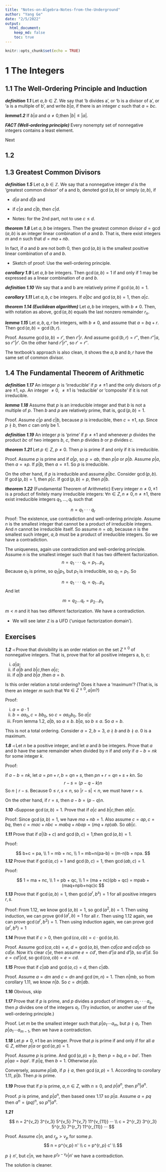 ```yaml
---
title: "Notes-on-Algebra-Notes-from-the-Underground"
author: "Yang Ge"
date: "2/5/2022"
output:
  html_document:
    keep_md: false
    toc: true
---
```


```r
knitr::opts_chunk$set(echo = TRUE)
```

# 1 The Integers

## 1.1 The Well-Ordering Principle and Induction

***definition 1.1*** Let $a, b ∈ Z$. We say that ‘b divides a’, or ‘b is a divisor of a’, or ‘a is a multiple of b’, and write $b | a$, if there is an integer $c$ such that $a = bc$.
 
***lemma1.2*** If $b|a$ and $a \ne 0$,then $|b|≤|a|$.

***FACT (Well-ordering principle)*** Every nonempty set of nonnegative integers
contains a least element.

Next

## 1.2

## 1.3 Greatest Common Divisors

***definition 1.5*** Let $a, b ∈ \mathbb{Z}$. We say that a nonnegative integer $d$ is the ‘greatest common divisor’ of a and b, denoted $\gcd(a, b)$ or simply $(a, b)$, if

* $d | a$ and $d | b$ and
* if $c | a$ and $c | b$, then $c | d$.

* Notes: for the 2nd part, not to use $c \le d$.

***theorem 1.8*** Let $a, b$ be integers. Then the greatest common divisor $d = \gcd(a, b)$ is an integer linear combination of $a$ and $b$. That is, there exist integers $m$ and $n$ such that $d = ma + nb$.

In fact, if $a$ and $b$ are not both 0, then $\gcd(a, b)$ is the smallest positive linear combination of $a$ and $b$.

* Sketch of proof: Use the well-ordering principle.

***corollary 1.9*** Let $a, b$ be integers. Then $\gcd(a, b) = 1$ if and only if 1 may be expressed as a linear combination of $a$ and $b$.

***definition 1.10***  We say that a and b are relatively prime if $\gcd(a, b) = 1$.

***corollary 1.11*** Let $a, b, c$ be integers. If $a | bc$ and $\gcd(a, b) = 1$, then $a | c$.

***theorem 1.14 (Euclidean algorithm)*** Let $a, b$ be integers, with $b \ne 0$. Then, with notation as above, $\gcd(a, b)$ equals the last nonzero remainder $r_n$.

***lemma 1.15*** Let $a, b, q, r$ be integers, with $b \ne 0$, and assume that $a = bq + r$. Then $\gcd (a, b) = \gcd (b,r)$.

Proof. Assume $\gcd (a, b) = r'$, then $r' | r$. And assume $\gcd (b,r) = r''$, then $r'' | a$, so $r'' | r'$. On the other hand $r' | r''$, so $r' = r''$.

The textbook's approach is also clean, it shows the $a,b$ and $b,r$ have
the same set of common divisor.

## 1.4 The Fundamental Theorem of Arithmetic

***definition 1.17*** An integer $p$ is ‘irreducible’ if $p \neq ±1$ and the only divisors of $p$ are $±1, ±p$. An integer $\neq 0$,  $\neq ±1$ is ‘reducible’ or ‘composite’ if it is not irreducible.

***lemma 1.18*** Assume that $p$ is an irreducible integer and that $b$ is not a multiple of $p$. Then $b$ and $p$ are relatively prime, that is, $\gcd(p, b) = 1$.

Proof. Assume $c | p$ and $c | b$, because $p$ is irreducible, then $c = ±1, ±p$. Since $p \nmid b$, then $c$ can only be 1.

***definition 1.19*** An integer $p$ is ‘prime’ if $p \ne ±1$ and whenever $p$ divides the product $bc$ of two integers $b$, $c$, then $p$ divides $b$ or $p$ divides $c$.

***theorem 1.21*** Let $p ∈ Z$, $p \ne 0$. Then $p$ is prime if and only if it is irreducible.

Proof. Assume $p$ is prime and if $a | p$, so $p = ab$, then $p | a$ or $p | b$. Assume $p|a$, then $a = \pm p$. If $p | b$, then $a = \pm1$. So $p$ is
irreducible.

On the other hand, if $p$ is irreducible and assume $p | bc$. Consider
$\gcd(p, b)$. If $\gcd(p, b) = 1$, then $p | c$. If $\gcd(p, b) = p$, then
$p | b$.

***theorem 1.22***  (Fundamental Theorem of Arithmetic) Every integer $n \ne 0,  ±1$ is
a product of finitely many irreducible integers: $∀n ∈ Z, n \ne 0, n \ne ±1$, there exist
irreducible integers $q_1,..., q_r$ such that

$$
n = q_1 ··· q_r
$$
Proof: The existence, use contradiction and well-ordering principle.
Assume $n$ is the smallest integer that cannot be a product of irreducible integers. And $n$ cannot be irreducible itself. So assume $n = ab$, because
$n$ is the smallest such integer, $a, b$ must be a product of irreducible integers. So we have a contradiction.

The uniqueness, again use contradiction and well-ordering principle.
Assume $n$ is the smallest integer such that it has two different
factorization.
$$
n = q_1 ··· q_r = p_1 ... p_s
$$
Because $q_1$ is prime, so $q_1 | p_1$, but $p_1$ is irreducible, so
$q_1 = p_1$. So

$$
n = q_1 ··· q_r = q_1 ... p_s
$$
And let

$$
m = q_2 ... q_r = p_2 ... p_s
$$

$m < n$ and it has two different factorization. We have a contradiction.

* We will see later $\mathbb{Z}$ is a UFD (‘unique factorization domain’).

## Exercises

***1.2*** ◃ Prove that divisibility is an order relation on the set $Z^{≥0}$ of nonnegative integers. That is, prove that for all positive integers a, b, c:

(i) $a|a$;
(ii) if $a|b$ and $b|c$,then $a|c$;
(iii) if $a|b$ and $b|a$ ,then $a=b$.

Is this order relation a total ordering? Does it have a ‘maximum’? (That is, is there an integer $m$ such that $∀a ∈ Z^{≥0}, a | m?)$

Proof: 

(i) $a = a \cdot 1$
(ii) $b = aa_0, c = bb_0$, so $c = aa_0b_0$. So $a | c$
(iii) From lemma 1.2, $a | b$, so $a \le b$. $b | a$, so $b \le a$. So $a = b$.

This is not a total ordering. Consider $a = 2, b = 3$, $a \nmid b$ and $b \nmid a$.
$0$ is a maximum.

***1.8*** ◃ Let $n$ be a positive integer, and let $a$ and $b$ be integers. Prove that $a$ and $b$ have
the same remainder when divided by $n$ if and only if $a − b = nk$ for some integer $k$.

Proof:

if $a − b = nk$, let $a = pn+r, b = qn+s$, then $pn+r = qn+s+kn$.
So
$$
r - s = (p-q-k)n
$$
So $n \mid r-s$. Because $0 \le r, s<n$, so $|r-s| < n$, we must have $r = s$.

On the other hand, if $r = s$, then $a - b = (p - q)n$.

***1.10*** ◃Suppose $\gcd(a,b)=1$. Prove that if $a|c$ and $b|c$,then $ab|c$.

Proof: Since $\gcd(a,b)=1$, we have $ma + nb = 1$. Also assume
$c = ap, c = bq$, then $c = mac + nbc = mabq + nbap = (mq+np)ab$.
So $ab | c$.

***1.11*** Prove that if $a|(b+c)$ and $\gcd(b,c)=1$,then $\gcd(a,b)=1$.

Proof:

$$
b+c = pa, \\
1 = mb + nc, \\
1 = mb+n(pa-b) = (m-n)b + npa.
$$
***1.12*** Prove that if $\gcd(a, c) = 1$ and $\gcd(b, c) = 1$,
then $\gcd(ab, c) = 1$.

Proof:

$$
1 = ma + nc, \\
1 = pb + qc, \\
1 = (ma + nc)(pb + qc) = mpab + (maq+npb+nqc)c
$$
***1.13*** Prove that if $\gcd(a, b) = 1$, then $\gcd(a^r, b^s) = 1$ for all positive integers $r, s$.

Proof: From 1.12, we know $\gcd(a, b) = 1$, so $\gcd(a^2, b) = 1$.
Then using induction, we can prove $\gcd(a^r, b) = 1$ for all $r$.
Then using 1.12 again, we can prove $\gcd(a^r, b^2) = 1$.
Then using induction again, we can prove $\gcd(a^r, b^s) = 1$

***1.14*** Prove that if $c > 0$, then $\gcd(ca, cb) = c · \gcd(a, b)$.

Proof. Assume $\gcd(ca, cb) = e$, $d = \gcd(a, b)$, then $cd | ca$ and $cd | cb$ so $cd | e$.
Now it's clear $c | e$, then assume $e = cd'$, then $d' | a$ and $d' | b$,
so $d' | d$. So $e = cd' | cd$, so $\gcd(ca, cb) = e = cd$.

***1.15*** Prove that if $c | ab$ and $\gcd(a, c) = d$, then $c | db$.

Proof. Assume $a = dm$ and $c = dn$ and $\gcd(m, n) = 1$.
Then $n | mb$, so from corollary 1.11, we know $n | b$.
So $c = dn | db$.

***1.16*** Obvious, skip

***1.17***  Prove that if $p$ is prime, and $p$ divides a product of integers $a_1 ··· a_s$, then
$p$ divides one of the integers $a_i$. (Try induction, or another use of the well-ordering principle.)

Proof. Let $m$ be the smallest integer such that $p | a_1 \cdots a_m$, but
$p \nmid a_i$. Then $p | a_1 \cdots a_{m-1}$, then we have a contradiction.

***1.18*** Let $p \ne 0, ±1$ be an integer. Prove that $p$ is prime if and only if for all $a ∈ Z$, either $p | a$ or $\gcd(a, p) = 1$.

Proof. Assume $p$ is prime. And $\gcd(a, p) = b$, then $p = bq, a = ba'$.
Then $p | qa=bqa'$. If $p | q$, then $b = 1$. Otherwise $p | a$.

Conversely, assume $p | ab$, if $p \nmid a$, then $\gcd(a, p) = 1$.
According to corollary 1.11, $p | b$. Then $p$ is prime.

***1.19*** Prove that if $p$ is prime, $a, n ∈ Z$, with $n ≥ 0$, and $p | a^n$, then $p^n | a^n$.

Proof. $p$ is prime, and $p| a^n$, then based onex 1.17 so $p | a$.
Assume $a = pq$ then $a^n = (pq)^n$, so $p^n | a^n$.

***1.21*** 

$$
n = 2^{v_2} 3^{v_3} 5^{v_5} 7^{v_7} 11^{v_{11}} ··· \\
c = 2^{r_2} 3^{r_3} 5^{r_5} 7^{r_7} 11^{r_{11}} ···
$$

Proof. Assume $c | n$, and $r_p > v_p$ for some $p$.
$$
n = p^{v_p} n' \\
c = p^{r_p} c' \\
$$

$p \nmid n'$, but $c | n$, we have $p^{r_p - v_p} | n'$ we have a contradiction.

The solution is cleaner.